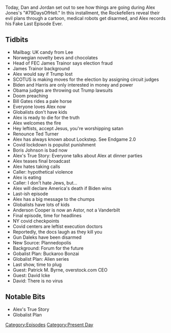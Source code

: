 {{DEFAULTSORT:
    #_EPISODE_0506:November 22-24, 2020
}}{{Episode
    | title             = November 22-24, 2020
    | caption           = [https://knowledgefight.libsyn.com/506-november-22-24-2020 Listen to this episode on Libsyn]
    | episodeNumber     = 506
    | length            = 01:54:26
    | airDate           = November 26, 2020
    | coverageStartDate = November 22, 2020
    | coverageEndDate   = November 24, 2020
    | episodeType       = [[:Category:Present Day|Present Day]]
    | appearance        = [[James Trainor]], [[Bill Gates]], [[Joe Biden]], [[Kamala Harris]], [[Ted Turner]], [[Boris Johnson]], [[Patrick M Byrne]], [[David Icke]]
    | oocDrop           = Not a smurf, a serf; You get 5 Hitler mustaches
    | previousEpisode   = [[505: November 18, 2020]]
    | nextEpisode       = [[507: Jordan Doesn't Know About Walk-Ins]]
}}

{{Stub}}

Today, Dan and Jordan set out to see how things are going during Alex Jones's "#79DaysOfHell." In this installment, the Rockefellers reveal their evil plans through a cartoon, medical robots get disarmed, and Alex records his Fake Last Episode Ever.

==Tidbits==

*Mailbag: UK candy from Lee
*Norwegian novelty bevs and chocolates
*Head of FEC James Trainor says election fraud
*James Trainor background
*Alex would say if Trump lost
*SCOTUS is making moves for the election by assigning circuit judges
*Biden and Harris are only interested in money and power
*Obama judges are throwing out Trump lawsuits
*Doom preaching
*Bill Gates rides a pale horse
*Everyone loves Alex now
*Globalists don't have kids
*Alex is ready to die for the truth
*Alex welcomes the fire
*Hey leftists, accept Jesus, you're worshipping satan
*Renounce Ted Turner
*Alex has always known about Lockstep. See Endgame 2.0
*Covid lockdown is populist punishment
*Boris Johnson is bad now
*Alex's True Story: Everyone talks about Alex at dinner parties
*Alex teases final broadcast
*Alex hates taking calls
*Caller: hypothetical violence
*Alex is eating
*Caller: I don't hate Jews, but...
*Alex will declare America's death if Biden wins
*Last-ish episode
*Alex has a big message to the chumps
*Globalists have lots of kids
*Anderson Cooper is now an Astor, not a Vanderbilt
*Final episode, time for headlines
*NY covid checkpoints
*Covid centers are leftist execution doctors
*Reportedly, the docs laugh as they kill you
*Gun Daleks have been disarmed
*New Source: Plannedopolis
*Background: Forum for the future
*Gobalist Plan: Buckaroo Bonzai
*Globalist Plan: Alien series
*Last show, time to plug
*Guest: Patrick M. Byrne, overstock.com CEO
*Guest: David Icke
*David: There is no virus

==Notable Bits==

*Alex's True Story
*Globalist Plan

[[Category:Episodes]]
[[Category:Present Day]]